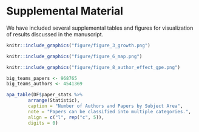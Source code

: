 # Supplemental Material

We have included several supplemental tables and figures for visualization of results discussed in the manuscript. 

```r
knitr::include_graphics("figure/figure_3_growth.png")
```

```r
knitr::include_graphics("figure/figure_6_map.png")
```

```r
knitr::include_graphics("figure/figure_8_author_effect_gpe.png")
```

```r
big_teams_papers <- 968765
big_teams_authors <- 4541369

apa_table(DF$paper_stats %>% 
        arrange(Statistic), 
        caption = "Number of Authors and Papers by Subject Area",
        note = "Papers can be classified into multiple categories.", 
        align = c("l", rep("c", 5)), 
        digits = 0)
```

